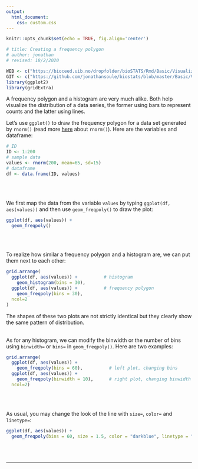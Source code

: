 ```yaml
---
output:
  html_document:
    css: custom.css
--- 
```


```r
knitr::opts_chunk$set(echo = TRUE, fig.align='center')

# title: Creating a frequency polygon
# author: jonathan
# revised: 18/2/2020 

WEB <- c("https://bioceed.uib.no/dropfolder/bioSTATS/Rmd/Basic/Visualizing/Simple/frequency-polygon.html")
GIT <- c("https://github.com/jonathansoule/biostats/blob/master/Basic/Visualizing/Simple/frequency-polygon.Rmd")
library(ggplot2)
library(gridExtra)
```
A frequency polygon and a histogram are very much alike. Both help visualize the distribution of a data series, the former using bars to represent counts and the latter using lines.

Let’s use `ggplot()` to draw the frequency polygon for a data set generated by `rnorm()` (read more [here](https://biostats.w.uib.no/4-generating-random-series/){target="_blank"} about `rnorm()`). Here are the variables and dataframe:
```r
# ID
ID <- 1:200
# sample data
values <- rnorm(200, mean=65, sd=15)
# dataframe
df <- data.frame(ID, values)
```
<br/><br/>

We first map the data from the variable `values` by typing `ggplot(df, aes(values))` and then use `geom_freqpoly()` to draw the plot:
```r
ggplot(df, aes(values)) + 
  geom_freqpoly()
```
<br/><br/>

To realize how similar a frequency polygon and a histogram are, we can put them next to each other:
```r
grid.arrange(
  ggplot(df, aes(values)) +          # histogram
    geom_histogram(bins = 30),
  ggplot(df, aes(values)) +          # frequency polygon
    geom_freqpoly(bins = 30),
  ncol=2
)
```
The shapes of these two plots are not strictly identical but they clearly show the same pattern of distribution. 
<br/><br/>

As for any histogram, we can modify the binwidth or the number of bins using `binwidth=` or `bins=` in `geom_freqpoly()`. Here are two examples:
```r
grid.arrange(
  ggplot(df, aes(values)) + 
    geom_freqpoly(bins = 60),          # left plot, changing bins
  ggplot(df, aes(values)) + 
    geom_freqpoly(binwidth = 10),      # right plot, changing binwidth
  ncol=2)
```
<br/><br/>

As usual, you may change the look of the line with `size=`, `color=` and `linetype=`:
```r
ggplot(df, aes(values)) + 
  geom_freqpoly(bins = 60, size = 1.5, color = "darkblue", linetype = "dotted")
```

<br/><br/>


***
<!-- UNCOMMENT TO ACTIVATE
Get the Rmarkdown file corresponding to this page on [GitHub](`r GIT`){target="_blank"}.
-->
